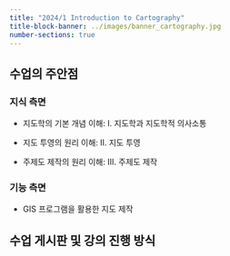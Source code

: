 ```yaml
---
title: "2024/1 Introduction to Cartography"
title-block-banner: ../images/banner_cartography.jpg
number-sections: true
---
```


## 수업의 주안점

### 지식 측면

-   지도학의 기본 개념 이해: I. 지도학과 지도학적 의사소통

-   지도 투영의 원리 이해: II. 지도 투영

-   주제도 제작의 원리 이해: III. 주제도 제작

### 기능 측면

-   GIS 프로그램을 활용한 지도 제작

## 수업 게시판 및 강의 진행 방식
